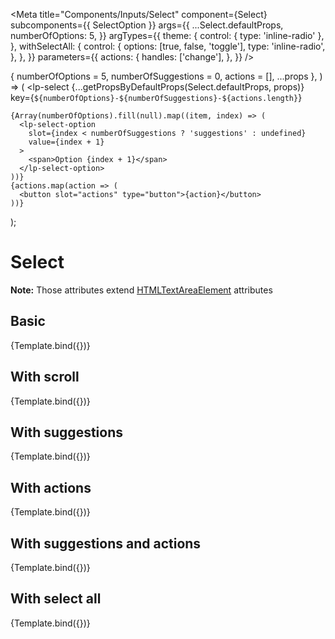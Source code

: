 


<Meta
  title="Components/Inputs/Select"
  component={Select}
  subcomponents={{ SelectOption }}
  args={{
    ...Select.defaultProps,
    numberOfOptions: 5,
  }}
  argTypes={{
    theme: {
      control: { type: 'inline-radio' },
    },
    withSelectAll: {
      control: {
        options: [true, false, 'toggle'],
        type: 'inline-radio',
      },
    },
  }}
  parameters={{
    actions: {
      handles: ['change'],
    },
  }}
/>

  { numberOfOptions = 5, numberOfSuggestions = 0, actions = [], ...props },
) => (
  <lp-select
    {...getPropsByDefaultProps(Select.defaultProps, props)}
    key={`${numberOfOptions}-${numberOfSuggestions}-${actions.length}`}
  >
    {Array(numberOfOptions).fill(null).map((item, index) => (
      <lp-select-option
        slot={index < numberOfSuggestions ? 'suggestions' : undefined}
        value={index + 1}
      >
        <span>Option {index + 1}</span>
      </lp-select-option>
    ))}
    {actions.map(action => (
      <button slot="actions" type="button">{action}</button>
    ))}
  </lp-select>
);

# Select

<ArgsTable of={Select} />

**Note:** Those attributes extend [HTMLTextAreaElement](https://www.w3schools.com/tags/tag_select.asp) attributes

## Basic

<Canvas>
  <Story name="Basic">
    {Template.bind({})}
  </Story>
</Canvas>

## With scroll

<Canvas>
  <Story name="With scroll" args={{ numberOfOptions: 10 }}>
    {Template.bind({})}
  </Story>
</Canvas>

## With suggestions

<Canvas>
  <Story name="With suggestions" args={{ numberOfSuggestions: 2 }}>
    {Template.bind({})}
  </Story>
</Canvas>

## With actions

<Canvas>
  <Story name="With actions" args={{ actions: ['Action 1'] }}>
    {Template.bind({})}
  </Story>
</Canvas>

## With suggestions and actions

<Canvas>
  <Story name="With suggestions and actions" args={{ numberOfSuggestions: 2, actions: ['Action 1'] }}>
    {Template.bind({})}
  </Story>
</Canvas>

## With select all

<Canvas>
  <Story name="With select all" args={{ withSelectAll: true }}>
    {Template.bind({})}
  </Story>
</Canvas>
